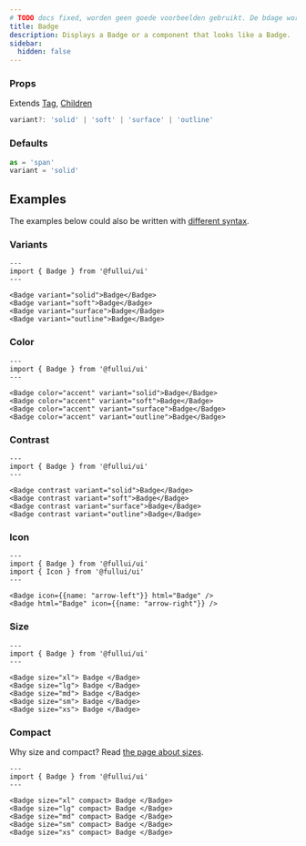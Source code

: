 ```yaml
---
# TODO docs fixed, worden geen goede voorbeelden gebruikt. De bdage wordt gebruikt als een soort tagline boven de Heading
title: Badge
description: Displays a Badge or a component that looks like a Badge.
sidebar: 
  hidden: false
---
```


### Props
Extends [Tag](/utility/tag), [Children](/utility/children)
```ts
variant?: 'solid' | 'soft' | 'surface' | 'outline'
```

### Defaults
```ts
as = 'span'
variant = 'solid'
```

## Examples
The examples below could also be written with [different syntax](/overview/components).

### Variants
```astro live
---
import { Badge } from '@fullui/ui'
---

<Badge variant="solid">Badge</Badge>
<Badge variant="soft">Badge</Badge>
<Badge variant="surface">Badge</Badge>
<Badge variant="outline">Badge</Badge>
```

### Color
```astro live
---
import { Badge } from '@fullui/ui'
---

<Badge color="accent" variant="solid">Badge</Badge>
<Badge color="accent" variant="soft">Badge</Badge>
<Badge color="accent" variant="surface">Badge</Badge>
<Badge color="accent" variant="outline">Badge</Badge>
```

### Contrast
```astro live
---
import { Badge } from '@fullui/ui'
---

<Badge contrast variant="solid">Badge</Badge>
<Badge contrast variant="soft">Badge</Badge>
<Badge contrast variant="surface">Badge</Badge>
<Badge contrast variant="outline">Badge</Badge>
```

### Icon
```astro live
---
import { Badge } from '@fullui/ui'
import { Icon } from '@fullui/ui'
---

<Badge icon={{name: "arrow-left"}} html="Badge" />
<Badge html="Badge" icon={{name: "arrow-right"}} />
```

### Size
```astro live
---
import { Badge } from '@fullui/ui'
---

<Badge size="xl"> Badge </Badge>
<Badge size="lg"> Badge </Badge>
<Badge size="md"> Badge </Badge>
<Badge size="sm"> Badge </Badge>
<Badge size="xs"> Badge </Badge>
```

### Compact
Why size and compact? Read [the page about sizes](/theme/size).
```astro live
---
import { Badge } from '@fullui/ui'
---

<Badge size="xl" compact> Badge </Badge>
<Badge size="lg" compact> Badge </Badge>
<Badge size="md" compact> Badge </Badge>
<Badge size="sm" compact> Badge </Badge>
<Badge size="xs" compact> Badge </Badge>
```
